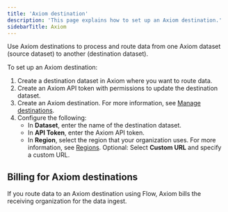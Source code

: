 ```yaml
---
title: 'Axiom destination'
description: 'This page explains how to set up an Axiom destination.'
sidebarTitle: Axiom
---
```


Use Axiom destinations to process and route data from one Axiom dataset (source dataset) to another (destination dataset).

To set up an Axiom destination:

1. Create a destination dataset in Axiom where you want to route data.
2. Create an Axiom API token with permissions to update the destination dataset.
3. Create an Axiom destination. For more information, see [Manage destinations](/process-data/destinations/manage-destinations.mdx).
4. Configure the following:
    - In **Dataset**, enter the name of the destination dataset.
    - In **API Token**, enter the Axiom API token.
    - In **Region**, select the region that your organization uses. For more information, see [Regions](/reference/regions). Optional: Select **Custom URL** and specify a custom URL.

## Billing for Axiom destinations

If you route data to an Axiom destination using Flow, Axiom bills the receiving organization for the data ingest.
